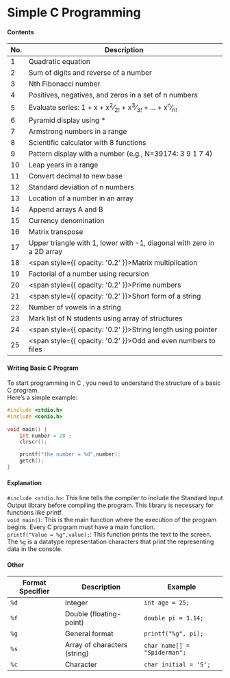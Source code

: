 # Simple C Programming

#### Contents

| No. | Description                                                    |
|-----|----------------------------------------------------------------|
| 1   | Quadratic equation                                             |
| 2   | Sum of digits and reverse of a number                          |
| 3   | Nth Fibonacci number                                           |
| 4   | Positives, negatives, and zeros in a set of n numbers          |
| 5   | Evaluate series: 1 + x + x<sup>2</sup>&frasl;<sub>2!</sub> + x<sup>3</sup>&frasl;<sub>3!</sub> + ... + x<sup>n</sup>&frasl;<sub>n!</sub> |
| 6   | Pyramid display using *                                        |
| 7   | Armstrong numbers in a range                                   |
| 8   | Scientific calculator with 8 functions                         |
| 9   | Pattern display with a number (e.g., N=39174: 3 9 1 7 4)       |
| 10  | Leap years in a range                                          |
| 11  | Convert decimal to new base                                    |
| 12  | Standard deviation of n numbers                                |
| 13  | Location of a number in an array                               |
| 14  | Append arrays A and B                                          |
| 15  | Currency denomination                                          |
| 16  | Matrix transpose                                               |
| 17  | Upper triangle with 1, lower with -1, diagonal with zero in a 2D array |
| 18  | <span style={{ opacity: '0.2' }}>Matrix multiplication</span> |
| 19  | Factorial of a number using recursion                          |
| 20  | <span style={{ opacity: '0.2' }}>Prime numbers</span> |
| 21  | <span style={{ opacity: '0.2' }}>Short form of a string</span> |
| 22  | Number of vowels in a string                                   |
| 23  | Mark list of N students using array of structures               |
| 24  | <span style={{ opacity: '0.2' }}>String length using pointer</span> |
| 25  | <span style={{ opacity: '0.2' }}>Odd and even numbers to files</span> |



#### Writing Basic C Program

To start programming in C , you need to understand the structure of a basic C program.<br /> Here’s a simple example:

```c filename="main.c" /<conio.h>/ /clrscr();/ /getch();/ copy 
#include <stdio.h>
#include <conio.h>
 
void main() {
    int number = 20 ;
    clrscr();

    printf("the number = %d",number);
    getch();
}

```

#### Explanation

`#include <stdio.h>`: This line tells the compiler to include the Standard Input Output library before compiling the program. This library is necessary for functions like printf. <br />
`void main()`: This is the main function where the execution of the program begins. Every C program must have a main function. <br />
`printf("Value = %g",value);`: This function prints the text to the screen. <br /> The `%g` is a datatype representation characters that print the representing data in the console. 
#### Other


| Format Specifier | Description               | Example                           |
|------------------|---------------------------|-----------------------------------|
| `%d`             | Integer                   | `int age = 25;`                   |
| `%f`             | Double (floating-point)   | `double pi = 3.14;`               |
| `%g`             | General format            | `printf("%g", pi);` |
| `%s`             | Array of characters (string) | `char name[] = "Spiderman";`    |
| `%c`             | Character                 | `char initial = 'S';`             |

